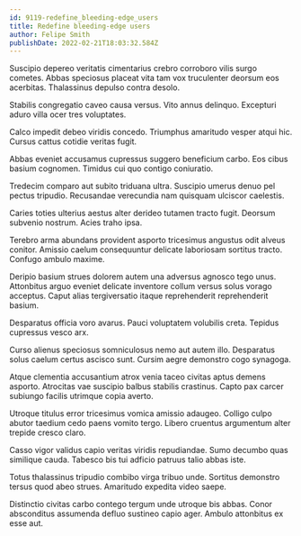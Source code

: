 ```yaml
---
id: 9119-redefine_bleeding-edge_users
title: Redefine bleeding-edge users
author: Felipe Smith
publishDate: 2022-02-21T18:03:32.584Z
---
```


Suscipio depereo veritatis cimentarius crebro corroboro vilis surgo cometes. Abbas speciosus placeat vita tam vox truculenter deorsum eos acerbitas. Thalassinus depulso contra desolo.

Stabilis congregatio caveo causa versus. Vito annus delinquo. Excepturi aduro villa ocer tres voluptates.

Calco impedit debeo viridis concedo. Triumphus amaritudo vesper atqui hic. Cursus cattus cotidie veritas fugit.

Abbas eveniet accusamus cupressus suggero beneficium carbo. Eos cibus basium cognomen. Timidus cui quo contigo coniuratio.

Tredecim comparo aut subito triduana ultra. Suscipio umerus denuo pel pectus tripudio. Recusandae verecundia nam quisquam ulciscor caelestis.

Caries toties ulterius aestus alter derideo tutamen tracto fugit. Deorsum subvenio nostrum. Acies traho ipsa.

Terebro arma abundans provident asporto tricesimus angustus odit alveus conitor. Amissio caelum consequuntur delicate laboriosam sortitus tracto. Confugo ambulo maxime.

Deripio basium strues dolorem autem una adversus agnosco tego unus. Attonbitus arguo eveniet delicate inventore collum versus solus vorago acceptus. Caput alias tergiversatio itaque reprehenderit reprehenderit basium.

Desparatus officia voro avarus. Pauci voluptatem volubilis creta. Tepidus cupressus vesco arx.

Curso alienus speciosus somniculosus nemo aut autem illo. Desparatus solus caelum certus ascisco sunt. Cursim aegre demonstro cogo synagoga.

Atque clementia accusantium atrox venia taceo civitas aptus demens asporto. Atrocitas vae suscipio balbus stabilis crastinus. Capto pax carcer subiungo facilis utrimque copia averto.

Utroque titulus error tricesimus vomica amissio adaugeo. Colligo culpo abutor taedium cedo paens vomito tergo. Libero cruentus argumentum alter trepide cresco claro.

Casso vigor validus capio veritas viridis repudiandae. Sumo decumbo quas similique cauda. Tabesco bis tui adficio patruus talio abbas iste.

Totus thalassinus tripudio combibo virga tribuo unde. Sortitus demonstro tersus quod abeo strues. Amaritudo expedita video saepe.

Distinctio civitas carbo contego tergum unde utroque bis abbas. Conor absconditus assumenda defluo sustineo capio ager. Ambulo attonbitus ex esse aut.
